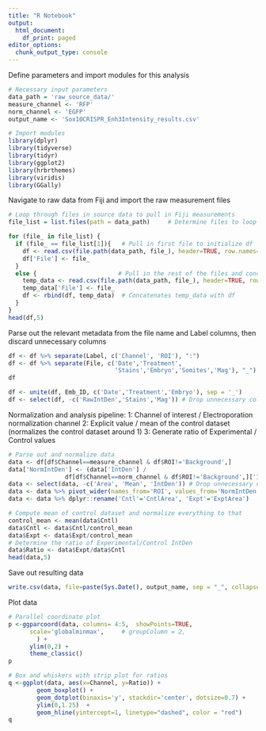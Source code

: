 ```yaml
---
title: "R Notebook"
output:
  html_document:
    df_print: paged
editor_options:
  chunk_output_type: console
---
```

Define parameters and import modules for this analysis

```r
# Necessary input parameters
data_path = 'raw_source_data/'
measure_channel <- 'RFP'
norm_channel <- 'EGFP'
output_name <- 'Sox10CRISPR_Enh3Intensity_results.csv'

# Import modules
library(dplyr)
library(tidyverse)
library(tidyr)
library(ggplot2)
library(hrbrthemes)
library(viridis)
library(GGally)
```

Navigate to raw data from Fiji and import the raw measurement files

```r
# Loop through files in source data to pull in Fiji measurements
file_list = list.files(path = data_path)     # Determine files to loop through

for (file_ in file_list) {
  if (file_ == file_list[1]){   # Pull in first file to initialize df
    df <- read.csv(file.path(data_path, file_), header=TRUE, row.names=1)
    df['File'] <- file_
  }
  else {                       # Pull in the rest of the files and concatenate
    temp_data <- read.csv(file.path(data_path, file_), header=TRUE, row.names=1)
    temp_data['File'] <- file_
    df <- rbind(df, temp_data)  # Concatenates temp_data with df
  }
}
head(df,5)
```

Parse out the relevant metadata from the file name and Label columns, then 
  discard unnecessary columns

```r
df <- df %>% separate(Label, c('Channel', 'ROI'), ":")
df <- df %>% separate(File, c('Date','Treatment',
                              'Stains','Embryo','Somites','Mag'), "_")
df

df <- unite(df, Emb_ID, c('Date','Treatment','Embryo'), sep = '_')
df <- select(df, -c('RawIntDen','Stains','Mag')) # Drop unnecessary cols

```

Normalization and analysis pipeline:
  1: Channel of interest / Electroporation normalization channel 
  2: Explicit value / mean of the control dataset (normalizes the control 
    dataset around 1)
  3: Generate ratio of Experimental / Control values
  
```r
# Parse out and normalize data
data <- df[df$Channel==measure_channel & df$ROI!='Background',]
data['NormIntDen'] <- (data['IntDen'] / 
                df[df$Channel==norm_channel & df$ROI!='Background',]['IntDen'])
data <- select(data, -c('Area', 'Mean', 'IntDen')) # Drop unnecessary cols
data <- data %>% pivot_wider(names_from='ROI', values_from='NormIntDen')
data <- data %>% dplyr::rename('Cntl'='CntlArea', 'Expt'='ExptArea')

# Compute mean of control dataset and normalize everything to that
control_mean <- mean(data$Cntl)
data$Cntl <- data$Cntl/control_mean
data$Expt <- data$Expt/control_mean
# Determine the ratio of Experimental/Control IntDen
data$Ratio <- data$Expt/data$Cntl
head(data,5)
```

Save out resulting data

```r
write.csv(data, file=paste(Sys.Date(), output_name, sep = "_", collapse = NULL))
```

Plot data

```r
# Parallel coordinate plot
p <-ggparcoord(data, columns= 4:5,  showPoints=TRUE, 
      scale='globalminmax',     # groupColumn = 2,
        ) + 
      ylim(0,2) +
      theme_classic() 
p
```

```r
# Box and whiskers with strip plot for ratios
q <-ggplot(data, aes(x=Channel, y=Ratio)) +
        geom_boxplot() +
        geom_dotplot(binaxis='y', stackdir='center', dotsize=0.7) +
        ylim(0,1.25)  +
        geom_hline(yintercept=1, linetype="dashed", color = "red")
q
```

